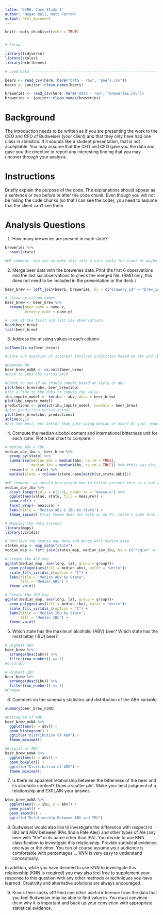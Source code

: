 ```yaml
---
title: '6306: Case Study 1'
author: "Megan Ball, Matt Farrow"
output: html_document
---
```


```r
knitr::opts_chunk$set(echo = TRUE)


# Setup -------------------------------------------------------------------

library(tidyverse)
library(scales)
library(hrbrthemes)

# Load Data ---------------------------------------------------------------

beers <- read_csv(here::here("data - raw", "Beers.csv"))
beers <- janitor::clean_names(beers)

breweries <- read_csv(here::here("data - raw", "Breweries.csv"))
breweries <- janitor::clean_names(breweries)
```

# Background

The introduction needs to be written as if you are presenting the work to the CEO and CFO of Budweiser (your client) and that they only have had one class in statistics.  If it sounds like a student presentation, that is not acceptable.  You may assume that the CEO and CFO gave you the data and gave you the directive to report any interesting finding that you may uncover through your analysis.

# Instructions

Briefly explain the purpose of the code. The explanations should appear as a sentence or two before or after the code chunk. Even though you will not be hiding the code chunks (so that I can see the code), you need to assume that the client can’t see them.

# Analysis Questions

1. How many breweries are present in each state?

```r
breweries %>% 
  count(state)

#MB comment: how can we make this into a nice table for view? Or maybe we make a cool US map graphic?
```

2. Merge beer data with the breweries data. Print the first 6 observations and the last six observations to check the merged file.  (RMD only, this does not need to be included in the presentation or the deck.)

```r
beer_brew <- left_join(beers, breweries, by = c("brewery_id" = "brew_id"))

# Clean up column names
beer_brew <- beer_brew %>% 
  rename(beer_name = name.x,
         brewery_name = name.y)

# Look at the first and last six observations
head(beer_brew)
tail(beer_brew)
```

3. Address the missing values in each column.

```r
colSums(is.na(beer_brew))

#Since our question of interest involves prediction based on abv and ibu, we may want to do it two ways: straight up remove the NA's and then also impute them

#Removed NA
beer_brew_noNA <- na.omit(beer_brew)
#Down to 1403 obs versus 2410

#Check to see if we should impute based on style or abv
plot(beer_brew$abv, beer_brew$ibu)
#fit a line to the data to impute the value
ibu_impute_model <- lm(ibu ~ abv, data = beer_brew)
plot(ibu_impute_model)
predictions <- predict(ibu_impute_model, newdata = beer_brew)
#plot prediction versus actual
plot(beer_brew$ibu, predictions)
abline(0,1)
#not the best, but better than just using median or mean? Or just remove NA ibu - this will cause problems when predicting abv based on ibu. Based on question, let's just stick with removing NA
```

4. Compute the median alcohol content and international bitterness unit for each state. Plot a bar chart to compare.

```r
# Median ABV & IBU
median_abv_ibu <- beer_brew %>% 
  group_by(state) %>% 
  summarise(median_abv = median(abv, na.rm = TRUE),
            median_ibu = median(ibu, na.rm = TRUE)) %>% #this was abv, fixed to ibu
  rename(st = state) %>% 
  mutate(state = tolower(state.name[match(st,state.abb)]))

#MB comment: we should brainstorm how to better present this as a bar chart. Also need to come back and check how to change the abv scaling, not sure why it doesn't show now
median_abv_ibu %>%
  pivot_longer(cols = c(2:3), names_to = "measure") %>% 
  ggplot(aes(value, state, fill = measure)) +
  geom_col() + 
  facet_wrap(~ measure) +
  labs(title = "Median ABV & IBU by State") +
  theme_ipsum() #this theme does not work on my PC, there's some font I don't have
```

```r
# Mapping the data instead
library(maps)
library(viridis)

# Retrieve the states map data and merge with median data
states_map <- map_data("state")
median_map <- left_join(states_map, median_abv_ibu, by = c("region" = "state"))

# Create the ABV map
ggplot(median_map, aes(long, lat, group = group))+
  geom_polygon(aes(fill = median_abv), color = "white")+
  scale_fill_viridis_c(option = "C") +
  labs(title = "Median ABV by State",
       fill = "Median ABV") +
  theme_void()

# Create the IBU map
ggplot(median_map, aes(long, lat, group = group))+
  geom_polygon(aes(fill = median_ibu), color = "white")+
  scale_fill_viridis_c(option = "C") +
  labs(title = "Median IBU by State",
       fill = "Median IBU") +
  theme_void()
```

5. Which state has the maximum alcoholic (ABV) beer? Which state has the most bitter (IBU) beer?

```r
# Highest ABV
beer_brew %>% 
  arrange(desc(abv)) %>% 
  filter(row_number() == 1)
#Colorado

# Highest IBU
beer_brew %>% 
  arrange(desc(ibu)) %>% 
  filter(row_number() == 1)
#Oregon
```

6. Comment on the summary statistics and distribution of the ABV variable.

```r
summary(beer_brew_noNA)

#Histogram of ABV
beer_brew_noNA %>%
  ggplot(aes(x = abv)) +
  geom_histogram() +
  ggtitle("Distribution of ABV") +
  theme_minimal()

#Boxplot of ABV
beer_brew_noNA %>%
  ggplot(aes(x = abv)) +
  geom_boxplot() +
  ggtitle("Distribution of ABV") +
  theme_minimal()

```

7. Is there an apparent relationship between the bitterness of the beer and its alcoholic content? Draw a scatter plot.  Make your best judgment of a relationship and EXPLAIN your answer.

```r

beer_brew_noNA %>%
  ggplot(aes(x = ibu, y = abv)) +
  geom_point() +
  geom_smooth() +
  ggtitle("Relationship Between ABV and IBU")

```

8. Budweiser would also like to investigate the difference with respect to IBU and ABV between IPAs (India Pale Ales) and other types of Ale (any beer with “Ale” in its name other than IPA). You decide to use KNN classification to investigate this relationship.  Provide statistical evidence one way or the other. You can of course assume your audience is comfortable with percentages … KNN is very easy to understand conceptually.

In addition, while you have decided to use KNN to investigate this relationship (KNN is required) you may also feel free to supplement your response to this question with any other methods or techniques you have learned.  Creativity and alternative solutions are always encouraged.  

9. Knock their socks off!  Find one other useful inference from the data that you feel Budweiser may be able to find value in. You must convince them why it is important and back up your conviction with appropriate statistical evidence. 